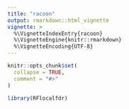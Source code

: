 ```yaml
---
title: "racoon"
output: rmarkdown::html_vignette
vignette: >
  %\VignetteIndexEntry{racoon}
  %\VignetteEngine{knitr::rmarkdown}
  %\VignetteEncoding{UTF-8}
---
```


```r
knitr::opts_chunk$set(
  collapse = TRUE,
  comment = "#>"
)
```

```r
library(RFlocalfdr)

```
